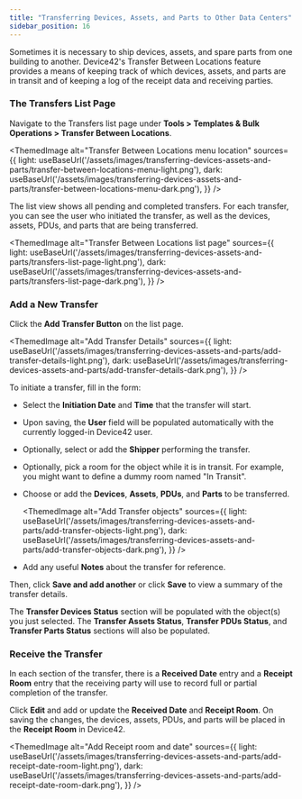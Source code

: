 ```yaml
---
title: "Transferring Devices, Assets, and Parts to Other Data Centers"
sidebar_position: 16
---
```



Sometimes it is necessary to ship devices, assets, and spare parts from one building to another. Device42's Transfer Between Locations feature provides a means of keeping track of which devices, assets, and parts are in transit and of keeping a log of the receipt data and receiving parties.

### The Transfers List Page

Navigate to the Transfers list page under **Tools > Templates & Bulk Operations > Transfer Between Locations**. 

<ThemedImage
  alt="Transfer Between Locations menu location"
  sources={{
    light: useBaseUrl('/assets/images/transferring-devices-assets-and-parts/transfer-between-locations-menu-light.png'),
    dark: useBaseUrl('/assets/images/transferring-devices-assets-and-parts/transfer-between-locations-menu-dark.png'),
  }}
/>

The list view shows all pending and completed transfers. For each transfer, you can see the user who initiated the transfer, as well as the devices, assets, PDUs, and parts that are being transferred.

<ThemedImage
  alt="Transfer Between Locations list page"
  sources={{
    light: useBaseUrl('/assets/images/transferring-devices-assets-and-parts/transfers-list-page-light.png'),
    dark: useBaseUrl('/assets/images/transferring-devices-assets-and-parts/transfers-list-page-dark.png'),
  }}
/>

### Add a New Transfer

Click the **Add Transfer Button** on the list page.

<ThemedImage
  alt="Add Transfer Details"
  sources={{
    light: useBaseUrl('/assets/images/transferring-devices-assets-and-parts/add-transfer-details-light.png'),
    dark: useBaseUrl('/assets/images/transferring-devices-assets-and-parts/add-transfer-details-dark.png'),
  }}
/>

To initiate a transfer, fill in the form:

- Select the **Initiation Date** and **Time** that the transfer will start.
- Upon saving, the **User** field will be populated automatically with the currently logged-in Device42 user.
- Optionally, select or add the **Shipper** performing the transfer.
- Optionally, pick a room for the object while it is in transit. For example, you might want to define a dummy room named "In Transit".  
- Choose or add the **Devices**, **Assets**, **PDUs**, and **Parts** to be transferred.

    <ThemedImage
    alt="Add Transfer objects"
    sources={{
        light: useBaseUrl('/assets/images/transferring-devices-assets-and-parts/add-transfer-objects-light.png'),
        dark: useBaseUrl('/assets/images/transferring-devices-assets-and-parts/add-transfer-objects-dark.png'),
    }}
    />

- Add any useful **Notes** about the transfer for reference.

Then, click **Save and add another** or click **Save** to view a summary of the transfer details.

The **Transfer Devices Status** section will be populated with the object(s) you just selected. The **Transfer Assets Status**, **Transfer PDUs Status**, and **Transfer Parts Status** sections will also be populated.

### Receive the Transfer

In each section of the transfer, there is a **Received Date** entry and a **Receipt Room** entry that the receiving party will use to record full or partial completion of the transfer. 

Click **Edit** and add or update the **Received Date** and **Receipt Room**. On saving the changes, the devices, assets, PDUs, and parts will be placed in the **Receipt Room** in Device42.

<ThemedImage
  alt="Add Receipt room and date"
  sources={{
    light: useBaseUrl('/assets/images/transferring-devices-assets-and-parts/add-receipt-date-room-light.png'),
    dark: useBaseUrl('/assets/images/transferring-devices-assets-and-parts/add-receipt-date-room-dark.png'),
  }}
/>
